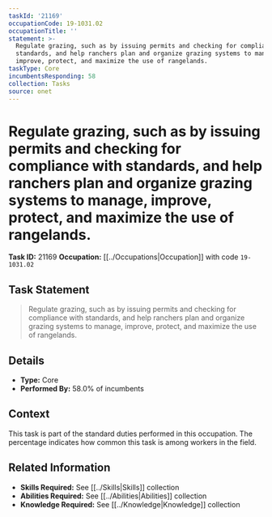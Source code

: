 ```yaml
---
taskId: '21169'
occupationCode: 19-1031.02
occupationTitle: ''
statement: >-
  Regulate grazing, such as by issuing permits and checking for compliance with
  standards, and help ranchers plan and organize grazing systems to manage,
  improve, protect, and maximize the use of rangelands.
taskType: Core
incumbentsResponding: 58
collection: Tasks
source: onet
---
```

# Regulate grazing, such as by issuing permits and checking for compliance with standards, and help ranchers plan and organize grazing systems to manage, improve, protect, and maximize the use of rangelands.

**Task ID:** 21169
**Occupation:** [[../Occupations|Occupation]] with code `19-1031.02`

## Task Statement

> Regulate grazing, such as by issuing permits and checking for compliance with standards, and help ranchers plan and organize grazing systems to manage, improve, protect, and maximize the use of rangelands.

## Details

- **Type:** Core
- **Performed By:** 58.0% of incumbents

## Context

This task is part of the standard duties performed in this occupation. The percentage indicates how common this task is among workers in the field.

## Related Information

- **Skills Required:** See [[../Skills|Skills]] collection
- **Abilities Required:** See [[../Abilities|Abilities]] collection
- **Knowledge Required:** See [[../Knowledge|Knowledge]] collection

